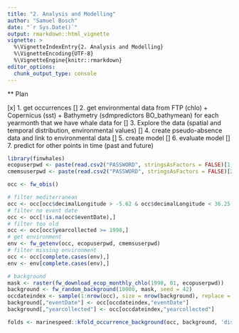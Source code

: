 ```yaml
---
title: "2. Analysis and Modelling"
author: "Samuel Bosch"
date: "`r Sys.Date()`"
output: rmarkdown::html_vignette
vignette: >
  %\VignetteIndexEntry{2. Analysis and Modelling}
  %\VignetteEncoding{UTF-8}
  %\VignetteEngine{knitr::rmarkdown}
editor_options: 
  chunk_output_type: console
---
```


** Plan

[x] 1. get occurrences
[] 2. get environmental data from FTP (chlo) + Copernicus (sst) + Bathymetry (sdmpredictors BO_bathymean) for each yearmonth that we have whale data for
[] 3. Explore the data (spatial and temporal distribution, environmental values)
[] 4. create pseudo-absence data and link to environmental data
[] 5. create model
[] 6. evaluate model 
[] 7. predict for other points in time (past and future)


```r
library(finwhales)
ecopuserpwd <- paste(read.csv2("PASSWORD", stringsAsFactors = FALSE)[1,], collapse=":")
cmemsuserpwd <- paste(read.csv2("PASSWORD", stringsAsFactors = FALSE)[2,], collapse=":")

occ <- fw_obis()

# filter mediterranean
occ <- occ[occ$decimalLongitude > -5.62 & occ$decimalLongitude < 36.25 & occ$decimalLatitude > 30.25 & occ$decimalLatitude < 46, ]
# filter no event date
occ <- occ[!is.na(occ$eventDate),]
# filter too old
occ <- occ[occ$yearcollected >= 1998,]
# get environment
env <- fw_getenv(occ, ecopuserpwd, cmemsuserpwd)
# filter missing environment
occ <- occ[complete.cases(env),]
env <- env[complete.cases(env),]

# background
mask <- raster(fw_download_ecop_monthly_chlo(1998, 01, ecopuserpwd))
background <- fw_random_background(10000, mask, seed = 42)
occdateindex <- sample(1:nrow(occ), size = nrow(background), replace = TRUE)
background[,"eventDate"] <- occ[occdateindex,"eventDate"]
background[,"yearcollected"] <- occ[occdateindex,"yearcollected"]

folds <- marinespeed::kfold_occurrence_background(occ, background, 'disc', k = 5, pwd_sample = TRUE)



```

